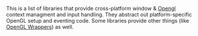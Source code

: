 This is a list of libraries that provide cross-platform window & [[Opengl]] context managment and input handling. They abstract out platform-specific OpenGL setup and eventing code. Some libraries provide other things (like [[OpenGL Wrappers]]) as well.